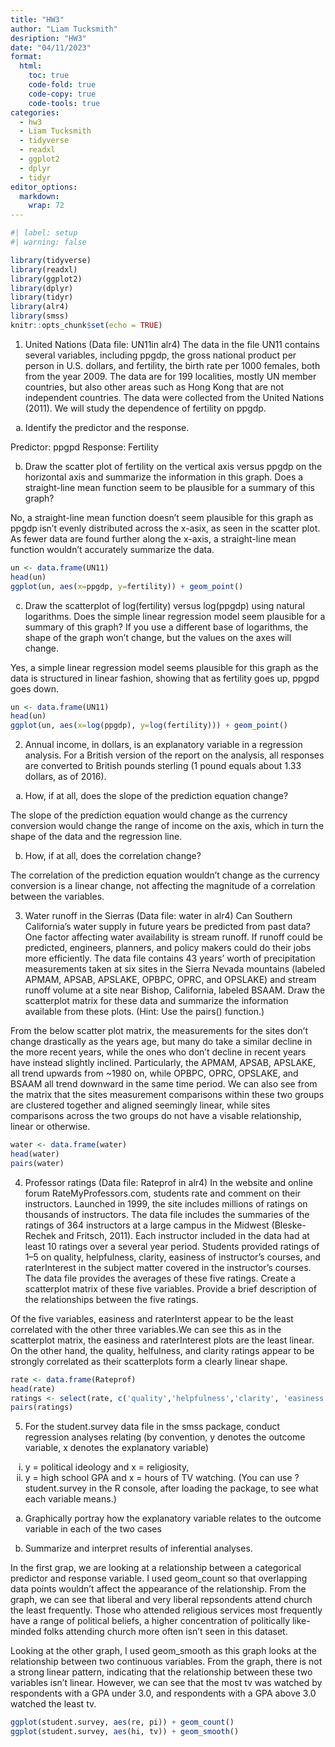 ```yaml
---
title: "HW3"
author: "Liam Tucksmith"
desription: "HW3"
date: "04/11/2023"
format:
  html:
    toc: true
    code-fold: true
    code-copy: true
    code-tools: true
categories:
  - hw3
  - Liam Tucksmith
  - tidyverse
  - readxl
  - ggplot2
  - dplyr
  - tidyr
editor_options: 
  markdown: 
    wrap: 72
---
```


```r
#| label: setup
#| warning: false

library(tidyverse)
library(readxl)
library(ggplot2)
library(dplyr)
library(tidyr)
library(alr4)
library(smss)
knitr::opts_chunk$set(echo = TRUE)
```

1. United Nations (Data file: UN11in alr4) The data in the file UN11 contains several variables,
including ppgdp, the gross national product per person in U.S. dollars, and fertility, the birth
rate per 1000 females, both from the year 2009. The data are for 199 localities, mostly UN
member countries, but also other areas such as Hong Kong that are not independent countries.
The data were collected from the United Nations (2011). We will study the dependence of
fertility on ppgdp.

(a) Identify the predictor and the response.

 Predictor: ppgpd
 Response: Fertility
 
(b) Draw the scatter plot of fertility on the vertical axis versus ppgdp on the horizontal axis
and summarize the information in this graph. Does a straight-line mean function seem to
be plausible for a summary of this graph?

No, a straight-line mean function doesn't seem plausible for this graph as ppgdp isn't evenly distributed across the x-asix, as seen in the scatter plot. As fewer data are found further along the x-axis, a straight-line mean function wouldn't accurately summarize the data.

```r
un <- data.frame(UN11)
head(un)
ggplot(un, aes(x=ppgdp, y=fertility)) + geom_point()
```
(c) Draw the scatterplot of log(fertility) versus log(ppgdp) using natural logarithms. Does
the simple linear regression model seem plausible for a summary of this graph? If you use
a different base of logarithms, the shape of the graph won’t change, but the values on the
axes will change.

Yes, a simple linear regression model seems plausible for this graph as the data is structured in linear fashion, showing that as fertility goes up, ppgpd goes down.
```r
un <- data.frame(UN11)
head(un)
ggplot(un, aes(x=log(ppgdp), y=log(fertility))) + geom_point()
```
2. Annual income, in dollars, is an explanatory variable in a regression analysis. For a British
version of the report on the analysis, all responses are converted to British pounds sterling (1 pound
equals about 1.33 dollars, as of 2016).

(a) How, if at all, does the slope of the prediction equation change?

The slope of the prediction equation would change as the currency conversion would change the range of income on the axis, which in turn the shape of the data and the regression line. 

(b) How, if at all, does the correlation change?

The correlation of the prediction equation wouldn't change as the currency conversion is a linear change, not affecting the magnitude of a correlation between the variables. 

3. Water runoff in the Sierras (Data file: water in alr4) Can Southern California’s water
supply in future years be predicted from past data? One factor affecting water availability is stream
runoff. If runoff could be predicted, engineers, planners, and policy makers could do their jobs
more efficiently. The data file contains 43 years’ worth of precipitation measurements taken at six
sites in the Sierra Nevada mountains (labeled APMAM, APSAB, APSLAKE, OPBPC, OPRC, and
OPSLAKE) and stream runoff volume at a site near Bishop, California, labeled BSAAM. Draw
the scatterplot matrix for these data and summarize the information available from these
plots. (Hint: Use the pairs() function.)

From the below scatter plot matrix, the measurements for the sites don't change drastically as the years age, but many do take a similar decline in the more recent years, while the ones who don't decline in recent years have instead slightly inclined. Particularly, the APMAM, APSAB, APSLAKE, all trend upwards from ~1980 on, while OPBPC, OPRC, OPSLAKE, and BSAAM all trend downward in the same time period. We can also see from the matrix that the sites measurement comparisons within these two groups are clustered together and aligned seemingly linear, while sites comparisons across the two groups do not have a visable relationship, linear or otherwise. 

```r
water <- data.frame(water)
head(water)
pairs(water)
```
4. Professor ratings (Data file: Rateprof in alr4) In the website and online forum
RateMyProfessors.com, students rate and comment on their instructors. Launched in 1999, the site
includes millions of ratings on thousands of instructors. The data file includes the summaries of
the ratings of 364 instructors at a large campus in the Midwest (Bleske-Rechek and Fritsch, 2011).
Each instructor included in the data had at least 10 ratings over a several year period. Students
provided ratings of 1–5 on quality, helpfulness, clarity, easiness of instructor’s courses, and
raterInterest in the subject matter covered in the instructor’s courses. The data file provides the
averages of these five ratings. Create a scatterplot matrix of these five variables. Provide a
brief description of the relationships between the five ratings.

Of the five variables, easiness and raterInterst appear to be the least correlated with the other three variables.We can see this as in the scatterplot matrix, the easiness and raterInterest plots are the least linear. On the other hand, the quality, helfulness, and clarity ratings appear to be strongly correlated as their scatterplots form a clearly linear shape. 
```r
rate <- data.frame(Rateprof)
head(rate)
ratings <- select(rate, c('quality','helpfulness','clarity', 'easiness', 'raterInterest'))
pairs(ratings)
```
5. For the student.survey data file in the smss package, conduct regression analyses relating
(by convention, y denotes the outcome variable, x denotes the explanatory variable)
(i) y = political ideology and x = religiosity,
(ii) y = high school GPA and x = hours of TV watching.
(You can use ?student.survey in the R console, after loading the package, to see what each variable
means.)
(a) Graphically portray how the explanatory variable relates to the outcome variable in
each of the two cases

(b) Summarize and interpret results of inferential analyses.

In the first grap, we are looking at a relationship between a categorical predictor and response variable. I used geom_count so that overlapping data points wouldn't affect the appearance of the relationship. From the graph, we can see that liberal and very liberal repsondents attend church the least frequently. Those who attended religious services most frequently have a range of political beliefs, a higher concentration of politically like-minded folks attending church more often isn't seen in this dataset.

Looking at the other graph, I used geom_smooth as this graph looks at the relationship between two continuous variables. From the graph, there is not a strong linear pattern, indicating that the relationship between these two variables isn't linear. However, we can see that the most tv was watched by respondents with a GPA under 3.0, and respondents with a GPA above 3.0 watched the least tv. 

```r
ggplot(student.survey, aes(re, pi)) + geom_count()
ggplot(student.survey, aes(hi, tv)) + geom_smooth()
```

